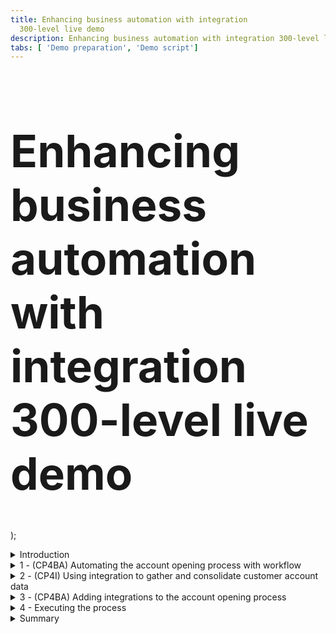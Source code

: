 ```yaml
---
title: Enhancing business automation with integration
  300-level live demo
description: Enhancing business automation with integration 300-level live demo
tabs: [ 'Demo preparation', 'Demo script']
---
```


  <span>
    <h1 style="font-size:71px;">Enhancing business automation with integration <br/> 300-level live demo</h1> 
  </span> );



<span id="top"></span>

<details>
<summary>Introduction</summary>
<br/>

Today we will combine workflow and integration to streamline the customer data-gathering required to complete a new account opening process.  We’ll add application integration to an account opening process that has already been automated with workflow.

<br/>

We’ll see how integration capabilities enable seamless access to critical back-end systems regardless of location and complexity, simplifying access to the required data and transactions.  Business operations powered by workflow and integration increase productivity by automating access to disparate back-end systems.

<br/>

Let’s get started.

<br/>

**[Go to top](#top)**

</details>

<details>

<summary>1 - (CP4BA) Automating the account opening process with workflow</summary>

<br/>

| **1.1** | **Introduce the account opening workflow (without integration)** |
| :--- | :--- |
| **Narration** | Focus Bank, a regional full-service bank, is looking to further automate its core banking processes. Over the years the bank has grown dramatically via acquisitions.  For example, the bank recently acquired the smaller Corner Bank. This has caused an increase in the amount manual work needed to gather information across disparate IT systems. <br/><br/> Let’s look at how Focus Bank currently completes new account requests. In the existing process, every new account opening request must be routed to a new account specialist. |
| **Action** &nbsp; 1.1.1 | Show the process diagram for Focus Bank’s current account opening process (without integration) in Process Designer, which you opened during the demo preparation. <br/><br/><img src="https://raw.githubusercontent.com/ibm-garage-tsa/platinum-demos/master/src/pages/300-enhancing-ba-with-integration/images/1-1-1.png" width="800" /> |
| **Narration** | This is the current process diagram for Focus Bank’s account opening process. The bank used Process Designer to design and implement the process. Within this low-code environment, the process diagram controls the execution of each new account opening request. The process diagram adheres to the Business Process Modeling Notation (BPMN) standard. The bank used process designer’s drag-and-drop tooling to build the process diagram from a palette of components. The process activities and flow are laid out here. From there, the bank was able to drill down to complete the implementation and testing of the process application. |

<br/>

| **1.2** | **Execute the account opening workflow (without integration)** |
| :--- | :--- |
| **Narration** | Workplace is the portal used by customer service agents at the bank to launch new account opening requests and work on assigned tasks. |
| **Action** &nbsp; 1.2.1 | Show the **Workplace** window you opened during your preparation. <br/><br/><img src="https://raw.githubusercontent.com/ibm-garage-tsa/platinum-demos/master/src/pages/300-enhancing-ba-with-integration/images/1-2-1.png" width="800" /> |
| **Narration** | Workplace is highly customizable to fit your organization’s look and feel. The responsive user interface provides flexibility to get work done anywhere, at any time, on any device type, from a desktop device in the office to a mobile device at home or at a customer site. It can be configured through a set of options without having to customize the Workplace application itself. <br/><br/> To request a new account, a customer service representative initiates a new account request and enters the customer’s information. |
| **Action** &nbsp; 1.2.2 | Click the **Start workflow** button. <br/><br/><img src="https://raw.githubusercontent.com/ibm-garage-tsa/platinum-demos/master/src/pages/300-enhancing-ba-with-integration/images/1-2-2.png" width="800" /> |
| **Action** &nbsp; 1.2.3 | Click the **New Account (Current Workflow)** tile (1) and then **Launch** (2). <br/><br/><img src="https://raw.githubusercontent.com/ibm-garage-tsa/platinum-demos/master/src/pages/300-enhancing-ba-with-integration/images/1-2-3.png" width="800" /> |
| **Action** &nbsp; 1.2.4 | Select the **Account Type** (1). Enter the **Customer Account Number** (2), **First Name** (3), and **Last Name** (4). Click **Next** (5). <br/><br/><img src="https://raw.githubusercontent.com/ibm-garage-tsa/platinum-demos/master/src/pages/300-enhancing-ba-with-integration/images/1-2-4.png" width="800" /> |
| **Action** &nbsp; 1.2.5 | Click **Done**. <br/><br/><img src="https://raw.githubusercontent.com/ibm-garage-tsa/platinum-demos/master/src/pages/300-enhancing-ba-with-integration/images/1-2-5.png" width="800" /> |
| **Narration** | Account specialists use Workplace to organize and work on tasks assigned to them. Our specialist has received a new task to gather the customer’s account info. <br/><br/> For each new account request, the customer service agent manually gathers the customer’s existing account info. The agent must log in to three different systems and manually enter the account info into the request. This is both time-consuming and error-prone, as the specialist must go field-by-field to copy-and-paste all the customer’s account data into the new account request. <br/><br/> Behind the scenes, the new account process is managed by workflow. Once the account specialist completes this task, the system routes the request for approval. |
| **Action** &nbsp; 1.2.6 | Run the most recent **Gather Account Info** task by clicking the task name. <br/><br/><img src="https://raw.githubusercontent.com/ibm-garage-tsa/platinum-demos/master/src/pages/300-enhancing-ba-with-integration/images/1-2-6.png" width="800" /> |
| **Action** &nbsp; 1.2.7 | Manually enter the customer’s information, as highlighted in the screenshot below. <br/><br/><img src="https://raw.githubusercontent.com/ibm-garage-tsa/platinum-demos/master/src/pages/300-enhancing-ba-with-integration/images/1-2-8.png" width="800" /> |

**[Go to top](#top)**

</details>

<details>

<summary>2 - (CP4I) Using integration to gather and consolidate customer account data</summary>

<br/>

| **2.1** | **Review the flow** |
| :--- | :--- |
| **Narration** | Automating the retrieval of the customer accounts removes manual steps, avoiding potential errors, costs, and delays to the business. <br/><br/> The bank has created an integration that retrieves the existing Focus Bank accounts, using an HTTP API, and the new accounts from Corner Bank, using IBM MQ. Corner Bank has a separate network and therefore, the communication is considered bank-to-bank. They use MQ for its assured delivery and secure communication characteristics, even for data retrieval operations. <br/><br/> Focus bank built the integration using the designer tooling within the Cloud Pak for Integration. They created API integration flows to manage connectivity to services and endpoints. The two flows for this demo have already been built and are in the *Recently edited integrations* section. Let’s navigate into the Accounts flow. |
| **Action** &nbsp; 2.1.1 | Under **Recently edited integrations**, click the **Accounts** tile. <br/><br/><img src="https://raw.githubusercontent.com/ibm-garage-tsa/platinum-demos/master/src/pages/300-enhancing-ba-with-integration/images/2-2-1.png" width="800" /> |
| **Narration** | The designer builds the API for the bank. They don’t need to worry about OpenAPI specs or Swagger editors; they're all built in. These are the fields we’re going to use for the API. Note that we tell the API which field is the key – in our case, customerId. |
| **Action** &nbsp; 2.1.2 | Open the **Properties** view. <br/><br/><img src="https://raw.githubusercontent.com/ibm-garage-tsa/platinum-demos/master/src/pages/300-enhancing-ba-with-integration/images/2-2-2.png" width="800" /> |
| **Action** &nbsp; 2.1.3 | Show the **Properties**, as highlighted in the screenshot below. <br/><br/><img src="https://raw.githubusercontent.com/ibm-garage-tsa/platinum-demos/master/src/pages/300-enhancing-ba-with-integration/images/2-2-3.png" width="800" /> |
| **Action** &nbsp; 2.1.4 | Open the **Operations** view. <br/><br/><img src="https://raw.githubusercontent.com/ibm-garage-tsa/platinum-demos/master/src/pages/300-enhancing-ba-with-integration/images/2-2-4.png" width="800" /> |
| **Narration** | In the Operations view, we can see the actions that the API exposes, along with the data. The bank implements the 'Retrieve Accounts by ID' operation. Let’s check the flow logic. |
| **Action** &nbsp; 2.1.5 | Click **View flow**. <br/><br/><img src="https://raw.githubusercontent.com/ibm-garage-tsa/platinum-demos/master/src/pages/300-enhancing-ba-with-integration/images/2-2-5.png" width="800" /> |
| **Narration** | Here is the bank’s flow. The designer flow editor allows us to view, edit, and change the flow. The API enables a single view of the customer accounts across both banks. The flow calls an HTTP API to retrieve the accounts from Focus Bank, and it uses IBM MQ for the accounts from Corner Bank. The responses are combined, formatted, and returned. |
| **Action** &nbsp; 2.1.6 | Scroll through and explain the flow, as highlighted in the narration below. Click the **Request** again. <br/><br/><img src="https://raw.githubusercontent.com/ibm-garage-tsa/platinum-demos/master/src/pages/300-enhancing-ba-with-integration/images/2-2-6.png" width="800" /> |
| **Narration** | The bank’s flow starts by receiving the customer’s ID as part of the API URL. Integration Designer automatically creates an API 'request' and 'response' for the API flow. |
| **Action** &nbsp; 2.1.7 | Show the **Request** dialog (1). Click the **Customer Account** step (2). <br/><br/><img src="https://raw.githubusercontent.com/ibm-garage-tsa/platinum-demos/master/src/pages/300-enhancing-ba-with-integration/images/2-2-7.png" width="800" /> |
| **Narration** | Next, Focus Bank invokes the customer account retrieval API. The customerId is passed in from the inbound request. |
| **Action** &nbsp; 2.1.8 | Explore the **Customer Account** step (1), as highlighted in the narration below. Click **IBM MQ** (2). <br/><br/><img src="https://raw.githubusercontent.com/ibm-garage-tsa/platinum-demos/master/src/pages/300-enhancing-ba-with-integration/images/2-2-8.png" width="800" /> |
| **Narration** | Corner Bank’s accounts are retrieved using IBM MQ. Using a connector for IBM MQ, the payload of the request message is created, which includes the customerID. Additionally, a queue name is specified for where the message is sent. Corner Bank’s application will receive the request from this queue. |
| **Action** &nbsp; 2.1.9 | Explore the **IBM MQ** step (1), as highlighted in the narration below. Click the second **IBM MQ** step in the flow (2). <br/><br/><img src="https://raw.githubusercontent.com/ibm-garage-tsa/platinum-demos/master/src/pages/300-enhancing-ba-with-integration/images/2-2-9.png" width="800" /> |
| **Narration** | Focus Bank uses a connector for IBM MQ to retrieve the response message. A separate queue, called OUT, is used to receive the response message. |
| **Action** &nbsp; 2.1.10 | Explore the **IBM MQ** step (1), as highlighted in the narration below. Click the **JSON Parse** step (2). <br/><br/><img src="https://raw.githubusercontent.com/ibm-garage-tsa/platinum-demos/master/src/pages/300-enhancing-ba-with-integration/images/2-2-10.png" width="800" /> |
| **Narration** | Now a JSON parser action is used to parse the response data from MQ. The bank teaches the JSON Parser the expected structure of the JSON using an example, avoiding the need to learn and create a formal JSON schema. |
| **Action** &nbsp; 2.1.11 | Explore the **JSON Parser** step (1), as highlighted in the narration below. Click the **Response** step (2). <br/><br/><img src="https://raw.githubusercontent.com/ibm-garage-tsa/platinum-demos/master/src/pages/300-enhancing-ba-with-integration/images/2-2-11.png" width="800" /> |
| **Narration** | The response message is created using the data returned from both banks. In the response mapping below, Corner Bank’s account detail is mapped within the 'partnerAccount' section of the response. |
| **Action** &nbsp; 2.1.12 | Explore the **Response** step (1), as highlighted in the narration below. Click **Done** (2). <br/><br/><img src="https://raw.githubusercontent.com/ibm-garage-tsa/platinum-demos/master/src/pages/300-enhancing-ba-with-integration/images/2-2-11.png" width="800" /> |

<br/>

| **2.2** | **Test the flow** |
| :--- | :--- |
| **Narration** | APIs can be tested in various ways, and we will perform two different tests: one in the designer tool now, and another later when our API is called from the workflow. <br/><br/> In the Test tab, the bank gets all the details to test their API - for example, endpoint and credentials. They can easily test our flow here; they just need to enter a valid customer ID and submit it. They receive the expected response with the combined bank account details, proving that the integration works. |
| **Action** &nbsp; 2.2.1 | Open the **Test** tab (1). Open **GET /Accounts/{customerId}** (2) and click **Try it** (3). <br/><br/><img src="https://raw.githubusercontent.com/ibm-garage-tsa/platinum-demos/master/src/pages/300-enhancing-ba-with-integration/images/2-3-1.png" width="800" /> |
| **Action** &nbsp; 2.2.2 | Enter '**1234567890**' (1) as the **customerId**, and click **Send** (2). <br/><br/><img src="https://raw.githubusercontent.com/ibm-garage-tsa/platinum-demos/master/src/pages/300-enhancing-ba-with-integration/images/2-3-2.png" width="800" /> |
| **Action** &nbsp; 2.2.3 | Point out the **Response** details, as highlight in the screenshot below. <br/><br/><img src="https://raw.githubusercontent.com/ibm-garage-tsa/platinum-demos/master/src/pages/300-enhancing-ba-with-integration/images/2-3-2.png" width="800" /> |

<br/>

| **2.3** | **Export the API definition for the Cloud Pak for Business Automation** |
| :--- | :--- |
| **Narration** | The accounts API has been tested locally in the Cloud Pak for Integration and the bank is ready to share this with the workflow. It only takes the bank a couple of clicks to export the API definition so it can be consumed by the workflow.  |
| **Action** &nbsp; 2.3.1 | Open the **Designer Dashboard** (1). Click the **Menu** icon (2). Click **Export** (3). <br/><br/><img src="https://raw.githubusercontent.com/ibm-garage-tsa/platinum-demos/master/src/pages/300-enhancing-ba-with-integration/images/2-4-1.png" width="800" /> |
| **Action** &nbsp; 2.3.2 | Select **OpenAPI V3.0 (YAML)** (1) and click **Export** (2). <br/><br/><img src="https://raw.githubusercontent.com/ibm-garage-tsa/platinum-demos/master/src/pages/300-enhancing-ba-with-integration/images/2-4-2.png" width="800" /> |

**[Go to top](#top)**

</details>

<details>

<summary>3 - (CP4BA) Adding integrations to the account opening process</summary>

<br/>

| **3.1** | **Introduce the workflow process with integration** |
| :--- | :--- |
| **Narration** | Now let’s look at how the bank incorporates the integration they just built into the workflow in Cloud Pak for Business Automation. |
| **Action** &nbsp; 3.1.1 | Click **Processes** and then **New Account (Enhanced with Integration)** to open the enhanced workflow for the account opening process in Process Designer. <br/><br/><img src="https://raw.githubusercontent.com/ibm-garage-tsa/platinum-demos/master/src/pages/300-enhancing-ba-with-integration/images/3-1-1.png" width="800" /> <br/><br/> You will see the following process diagram. <br/><br/> <img src="https://raw.githubusercontent.com/ibm-garage-tsa/platinum-demos/master/src/pages/300-enhancing-ba-with-integration/images/3-1-2.png" width="800" /> |
| **Narration** | Here’s a new version of the workflow. The integration automatically gathers the customer account information in the first step of the process. The bank is able to remove the subsequent manual task *Gather Account Info*.  Instead of having to assign a task to an account specialist, the new integration provides all the information needed to make a decision. Workflow will route the request directly to an account approver. |

<br/>

| **3.2** | **Create the workflow integration service** |
| :--- | :--- |
| **Narration** | Using the low-code Process Designer authoring environment, the bank can easily incorporate the integration into the workflow. <br/><br/> Let’s see how this is done. <br/><br/> The bank uses an external service to call the integration. Process Designer provides a discovery mechanism to automatically generate the external service component. |
| **Action** &nbsp; 3.2.1 | Click **Services** (1). Click the **Add** icon (2) and then **External Service** (3) to launch the **New External Service** wizard. <br/><br/><img src="https://raw.githubusercontent.com/ibm-garage-tsa/platinum-demos/master/src/pages/300-enhancing-ba-with-integration/images/3-2-1.png" width="800" /> |
| **Narration** | The bank connects to the Accounts service using the REST API that was just created in the Cloud Pak for Integration. |
| **Action** &nbsp; 3.2.2 | Click **Next**. <br/><br/><img src="https://raw.githubusercontent.com/ibm-garage-tsa/platinum-demos/master/src/pages/300-enhancing-ba-with-integration/images/3-2-2.png" width="800" /> |
| **Narration** | The bank uses the API definition stored in the OpenAPI (YAML) file to discover the REST service. They’re able to graphically consume the REST service and incorporate it into the workflow without needing to write any code. |
| **Action** &nbsp; 3.2.3 | Click the **File** icon (1) and select the **.yaml** file you just downloaded (2). Click **Next** (3). <br/><br/><img src="https://raw.githubusercontent.com/ibm-garage-tsa/platinum-demos/master/src/pages/300-enhancing-ba-with-integration/images/3-2-3.png" width="800" /> |
| **Narration** | The operation is automatically discovered. |
| **Action** &nbsp; 3.2.4 | Click **Next**. <br/><br/><img src="https://raw.githubusercontent.com/ibm-garage-tsa/platinum-demos/master/src/pages/300-enhancing-ba-with-integration/images/3-2-4.png" width="800" /> |
| **Narration** | An external service component is automatically generated, which the bank wires into the workflow. The external service is bound to a server containing the information needed to connect to the integration. If any of the inputs and outputs use complex objects, the objects will be automatically generated and inserted into the workflow library. |
| **Action** &nbsp; 3.2.5 | Click **Cancel**. <br/><br/><img src="https://raw.githubusercontent.com/ibm-garage-tsa/platinum-demos/master/src/pages/300-enhancing-ba-with-integration/images/3-2-5.png" width="800" /> |
| **Narration** | We’ll cancel the wizard since the External Service was already created in the process library. |
| **Action** &nbsp; 3.2.6 | Open the existing external service named **Accounts** in the process library. <br/><br/><img src="https://raw.githubusercontent.com/ibm-garage-tsa/platinum-demos/master/src/pages/300-enhancing-ba-with-integration/images/3-2-6.png" width="800" /> |
| **Narration** | This is the external service that was automatically generated. |
| **Action** &nbsp; 3.2.7 | Click the **Arrow** icons next to **Accounts**, **Accounts.findByld**, **Input**, and **Output** to show the inputs and outputs. Click the output **Accounts_findById** and show that the output is a complex object. <br/><br/><img src="https://raw.githubusercontent.com/ibm-garage-tsa/platinum-demos/master/src/pages/300-enhancing-ba-with-integration/images/3-2-8.png" width="800" /> |
| **Narration** | The bank is now ready to use the integration in the workflow. They wire it into the first step of the process, so the customer account info will be automatically gathered in real time when the request is first created by the customer service agent. <br/><br/> Let’s go back to the workflow definition. |
| **Action** &nbsp; 3.2.8 | Click **Processes** and then **New Account (Enhanced with Integration)** to reopen the enhanced workflow for the account opening process in Process Designer.  <br/><br/><img src="https://raw.githubusercontent.com/ibm-garage-tsa/platinum-demos/master/src/pages/300-enhancing-ba-with-integration/images/3-2-9.png" width="800" /> <br/><br/> You will again see the process diagram. <br/><br/> <img src="https://raw.githubusercontent.com/ibm-garage-tsa/platinum-demos/master/src/pages/300-enhancing-ba-with-integration/images/3-2-10.png" width="800" /> |
| **Narration** | Next, the bank implements a workflow activity to invoke the REST call. Note that the *Gather Account Info* activity is in the *System* swim lane, meaning it will be automatically executed. |
| **Action** &nbsp; 3.2.9 | Click the **Gather Account Info** activity (1) to display the property sheets below. <br/><br/> At the bottom of the **General** tab, under **Implementation**, click **New** (2). <br/><br/> <img src="https://raw.githubusercontent.com/ibm-garage-tsa/platinum-demos/master/src/pages/300-enhancing-ba-with-integration/images/3-2-11.png" width="800" /> |
| **Action** &nbsp; 3.2.10 | Name the new service '**Get Customer Accounts**' (1). Click **Finish** (2). <br/><br/> <img src="https://raw.githubusercontent.com/ibm-garage-tsa/platinum-demos/master/src/pages/300-enhancing-ba-with-integration/images/3-2-12.png" width="800" /> |
| **Narration** | Next, the bank drags the external service they just created into the service flow. |
| **Action** &nbsp; 3.2.11 | From the process library, click **Services** (1). Under **External Service**, drag **Accounts** (2) into the new service definition (3). Position the component over the flow line and the flow line will highlight. Drop the component and it will automatically be wired into the flow. <br/><br/> <img src="https://raw.githubusercontent.com/ibm-garage-tsa/platinum-demos/master/src/pages/300-enhancing-ba-with-integration/images/3-2-14.png" width="800" /> |
| **Narration** | The bank simply selects the operation and maps the input and output for the call. |
| **Action** &nbsp; 3.2.12 | Click the **Accounts** component (1) to display the property sheet below. Click the **Implementation** tab (2) and set the **Operation** to '**Accounts.findById**' (3). <br/><br/> <img src="https://raw.githubusercontent.com/ibm-garage-tsa/platinum-demos/master/src/pages/300-enhancing-ba-with-integration/images/3-2-16.png" width="800" /> |
| **Action** &nbsp; 3.2.13 | Click the **Data Mapping** tab (1). Click the **Automap** icon under **Input Mapping** (2). <br/><br/> <img src="https://raw.githubusercontent.com/ibm-garage-tsa/platinum-demos/master/src/pages/300-enhancing-ba-with-integration/images/3-2-17.png" width="800" /> |
| **Action** &nbsp; 3.2.14 | To map the **customerId** input, check the box under **Input** (1). Click **Finish** (2). <br/><br/> <img src="https://raw.githubusercontent.com/ibm-garage-tsa/platinum-demos/master/src/pages/300-enhancing-ba-with-integration/images/3-2-18.png" width="800" /> |
| **Action** &nbsp; 3.2.15 | Click the **Automap** icon under **Output Mapping**. <br/><br/> <img src="https://raw.githubusercontent.com/ibm-garage-tsa/platinum-demos/master/src/pages/300-enhancing-ba-with-integration/images/3-2-19.png" width="800" /> |
| **Action** &nbsp; 3.2.16 | For **Accounts_findById**, check the box under **Output** (1). Click **Finish** (2). <br/><br/> <img src="https://raw.githubusercontent.com/ibm-garage-tsa/platinum-demos/master/src/pages/300-enhancing-ba-with-integration/images/3-2-20.png" width="800" /> |
| **Narration** | For now, we’ve just hard-coded the API key.  In their real deployment, the bank would pass the API key using an environment variable. |
| **Action** &nbsp; 3.2.17 | Under **API Key Mapping**, enter the API Key surrounded by quotes (e.g., '**API-KEY-GOES-HERE**'). <br/><br/> <img src="https://raw.githubusercontent.com/ibm-garage-tsa/platinum-demos/master/src/pages/300-enhancing-ba-with-integration/images/3-2-21.png" width="800" /> |
| **Narration** | To test the service, the bank enters a default value for the 'customerId' variable. |
| **Action** &nbsp; 3.2.18 | Select the **Variables** tab (1). Under **Variables** and **Input**, select **customerId** (2). Set the default value of the **customerId** to '**1234567890**' (3). <br/><br/> <img src="https://raw.githubusercontent.com/ibm-garage-tsa/platinum-demos/master/src/pages/300-enhancing-ba-with-integration/images/3-2-22.png" width="800" /> |
| **Narration** | The bank can run, test, and debug processes and services in the Process Designer Inspector. <br/><br/> The bank tests that the integration is working as expected. They start the service and step into the first step. |
| **Action** &nbsp; 3.2.19 | Test the new service by clicking the **Debug** icon. <br/><br/> <img src="https://raw.githubusercontent.com/ibm-garage-tsa/platinum-demos/master/src/pages/300-enhancing-ba-with-integration/images/3-2-23.png" width="800" /> |
| **Action** &nbsp; 3.2.20 | Click the **Step over** icon. <br/><br/> <img src="https://raw.githubusercontent.com/ibm-garage-tsa/platinum-demos/master/src/pages/300-enhancing-ba-with-integration/images/3-2-24.png" width="800" /> |
| **Narration** | The service has invoked the REST API. As we see here, the integration has returned the list of accounts for this customerId. |
| **Action** &nbsp; 3.2.21 | Click **Data** (1) to open the variables. Click the **Accounts_findById** variable (2) and then **savingAccount** (3) to show that the integration returned the customer account information. <br/><br/> <img src="https://raw.githubusercontent.com/ibm-garage-tsa/platinum-demos/master/src/pages/300-enhancing-ba-with-integration/images/3-2-25.png" width="800" /> |
| **Narration** | Now that the bank has tested the integration, they go back to the process diagram to map the inputs and outputs of the call into the workflow. |
| **Action** &nbsp; 3.2.22 | In the process library, click **Processes** (1) and then **New Account (Enhanced with Integration)** (2). <br/><br/> <img src="https://raw.githubusercontent.com/ibm-garage-tsa/platinum-demos/master/src/pages/300-enhancing-ba-with-integration/images/3-2-26.png" width="800" /> |
| **Action** &nbsp; 3.2.23 | Click the **Gather Account Info** activity (1). Select the **Data Mapping** tab (2). Under Input Mapping, click the **Variable Picker** icon (3). Open **request** (4) and then **customer** (5). Select **id** (6). <br/><br/> <img src="https://raw.githubusercontent.com/ibm-garage-tsa/platinum-demos/master/src/pages/300-enhancing-ba-with-integration/images/3-2-27.png" width="800" /> |
| **Action** &nbsp; 3.2.24 | Under **Output Mapping**, click the **Variable Picker** icon (1). Open **request** (2) and then **customer** (3). Select **accounts** (4). <br/><br/> <img src="https://raw.githubusercontent.com/ibm-garage-tsa/platinum-demos/master/src/pages/300-enhancing-ba-with-integration/images/3-2-28.png" width="800" /> <br/><br/> The resulting data mapping is displayed. <br/><br/> <img src="https://raw.githubusercontent.com/ibm-garage-tsa/platinum-demos/master/src/pages/300-enhancing-ba-with-integration/images/3-2-29.png" width="800" /> |
| **Narration** | The bank has now added the integration to the workflow. They are ready to test the new workflow with the integration. |

**[Go to top](#top)**

</details>

<details>

<summary>4 - Executing the process</summary>

<br/>

| **4.1** | **Execute the new account process with integration** |
| :--- | :--- |
| **Narration** | The bank is ready to do end-to-end testing of the new workflow. They start by making a new request. <br/><br/> The bank uses Workplace to initiate the new account request. |
| **Action** &nbsp; 4.1.1 | Return to the **Workplace** window, and click the **Start workflow** button. <br/><br/><img src="https://raw.githubusercontent.com/ibm-garage-tsa/platinum-demos/master/src/pages/300-enhancing-ba-with-integration/images/4-1-2.png" width="800" /> |
| **Action** &nbsp; 4.1.2 | Click the **New Account (Enhance with Integration)** tile (1) and then **Launch** (2). <br/><br/><img src="https://raw.githubusercontent.com/ibm-garage-tsa/platinum-demos/master/src/pages/300-enhancing-ba-with-integration/images/4-1-3.png" width="800" /> |
| **Action** &nbsp; 4.1.3 | Select the **Account Type** (1). Enter the **Customer Account Number** (2), **First Name** (3), and **Last Name** (4). Click **Next** (5). <br/><br/><img src="https://raw.githubusercontent.com/ibm-garage-tsa/platinum-demos/master/src/pages/300-enhancing-ba-with-integration/images/4-1-4.png" width="800" /> |
| **Action** &nbsp; 4.1.4 | Click **Done**. <br/><br/><img src="https://raw.githubusercontent.com/ibm-garage-tsa/platinum-demos/master/src/pages/300-enhancing-ba-with-integration/images/4-1-5.png" width="800" /> |
| **Narration** | The bank sees that the request is now routed directly for approval. There is no longer the need to manually gather the account info. |
| **Action** &nbsp; 4.1.5 | Run the most recent **Approve New Account Request** task by clicking the task name. <br/><br/><img src="https://raw.githubusercontent.com/ibm-garage-tsa/platinum-demos/master/src/pages/300-enhancing-ba-with-integration/images/4-1-6.png" width="800" /> |
| **Narration** | Within the *Approve Request* task, the bank sees the combined account information that was automatically gathered using the integration. The combined bank account details were automatically gathered from two-back systems in the background. This avoided the need for an account specialist to log in to each of them individually and manually collect this information. As Focus Bank grows and acquires additional banks, the integration can be extended and deployed without modifications to the workflow. |

**[Go to top](#top)**

</details>

<details>

<summary>Summary</summary>

<br/>

By combining the Cloud Pak for Business Automation and Cloud Pak for Integration, Focus Bank enhanced the account opening process, resulting in lower costs, reduced turnaround time, and increased customer satisfaction.

<br/>

Thank you for attending today’s demonstration.

<br/>

**[Go to top](#top)**

</details>
